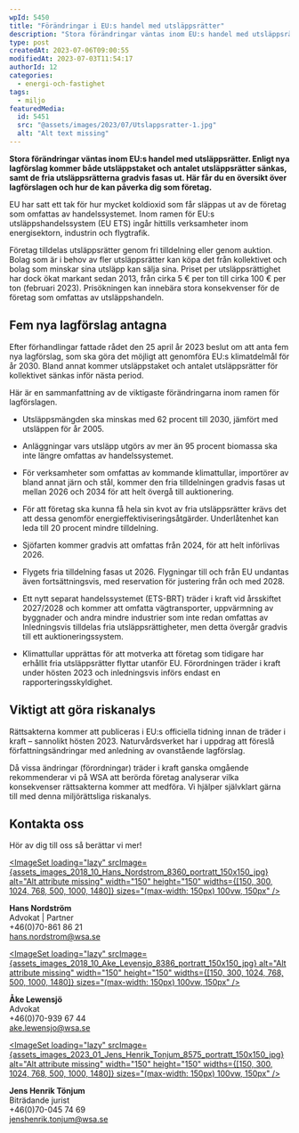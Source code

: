 ```yaml
---
wpId: 5450
title: "Förändringar i EU:s handel med utsläppsrätter"
description: "Stora förändringar väntas inom EU:s handel med utsläppsrätter. Enligt nya lagförslag kommer både utsläppstaket och antalet utsläppsrätter sänkas, samt de fria utsläppsrätterna gradvis fasas ut. Här får du en översikt&hellip;"
type: post
createdAt: 2023-07-06T09:00:55
modifiedAt: 2023-07-03T11:54:17
authorId: 12
categories:
  - energi-och-fastighet
tags:
  - miljo
featuredMedia:
  id: 5451
  src: "@assets/images/2023/07/Utslappsratter-1.jpg"
  alt: "Alt text missing"
---
```




**Stora förändringar väntas inom EU:s handel med utsläppsrätter. Enligt nya lagförslag kommer både utsläppstaket och antalet utsläppsrätter sänkas, samt de fria utsläppsrätterna gradvis fasas ut. Här får du en översikt över lagförslagen och hur de kan påverka dig som företag.**

EU har satt ett tak för hur mycket koldioxid som får släppas ut av de företag som omfattas av handelssystemet. Inom ramen för EU:s utsläppshandelssystem (EU ETS) ingår hittills verksamheter inom energisektorn, industrin och flygtrafik.

Företag tilldelas utsläppsrätter genom fri tilldelning eller genom auktion. Bolag som är i behov av fler utsläppsrätter kan köpa det från kollektivet och bolag som minskar sina utsläpp kan sälja sina. Priset per utsläppsrättighet har dock ökat markant sedan 2013, från cirka 5 € per ton till cirka 100 € per ton (februari 2023). Prisökningen kan innebära stora konsekvenser för de företag som omfattas av utsläppshandeln.

## Fem nya lagförslag antagna

Efter förhandlingar fattade rådet den 25 april år 2023 beslut om att anta fem nya lagförslag, som ska göra det möjligt att genomföra EU:s klimatdelmål för år 2030. Bland annat kommer utsläppstaket och antalet utsläppsrätter för kollektivet sänkas inför nästa period.

Här är en sammanfattning av de viktigaste förändringarna inom ramen för lagförslagen.

*   Utsläppsmängden ska minskas med 62 procent till 2030, jämfört med utsläppen för år 2005.
*   Anläggningar vars utsläpp utgörs av mer än 95 procent biomassa ska inte längre omfattas av handelssystemet.
*   För verksamheter som omfattas av kommande klimattullar, importörer av bland annat järn och stål, kommer den fria tilldelningen gradvis fasas ut mellan 2026 och 2034 för att helt övergå till auktionering.
*   För att företag ska kunna få hela sin kvot av fria utsläppsrätter krävs det att dessa genomför energieffektiviseringsåtgärder. Underlåtenhet kan leda till 20 procent mindre tilldelning.
*   Sjöfarten kommer gradvis att omfattas från 2024, för att helt införlivas 2026.
*   Flygets fria tilldelning fasas ut 2026. Flygningar till och från EU undantas även fortsättningsvis, med reservation för justering från och med 2028.
*   Ett nytt separat handelssystemet (ETS-BRT) träder i kraft vid årsskiftet 2027/2028 och kommer att omfatta vägtransporter, uppvärmning av byggnader och andra mindre industrier som inte redan omfattas av Inledningsvis tilldelas fria utsläppsrättigheter, men detta övergår gradvis till ett auktioneringssystem.

*   Klimattullar upprättas för att motverka att företag som tidigare har erhållit fria utsläppsrätter flyttar utanför EU. Förordningen träder i kraft under hösten 2023 och inledningsvis införs endast en rapporteringsskyldighet.

## Viktigt att göra riskanalys

Rättsakterna kommer att publiceras i EU:s officiella tidning innan de träder i kraft – sannolikt hösten 2023. Naturvårdsverket har i uppdrag att föreslå författningsändringar med anledning av ovanstående lagförslag.

Då vissa ändringar (förordningar) träder i kraft ganska omgående rekommenderar vi på WSA att berörda företag analyserar vilka konsekvenser rättsakterna kommer att medföra. Vi hjälper självklart gärna till med denna miljörättsliga riskanalys.

## Kontakta oss

Hör av dig till oss så berättar vi mer!

[<ImageSet loading="lazy" srcImage={assets_images_2018_10_Hans_Nordstrom_8360_portratt_150x150_jpg} alt="Alt attribute missing" width="150" height="150" widths={[150, 300, 1024, 768, 500, 1000, 1480]} sizes="(max-width: 150px) 100vw, 150px" />](https://www.wsa.se/medarbetare/christian-bengtsson/hans_nordstrom_8360_portratt/)

**Hans Nordström**  
Advokat | Partner  
+46(0)70-861 86 21  
[hans.nordstrom@wsa.se](mailto:hans.nordstrom@wsa.se)

[<ImageSet loading="lazy" srcImage={assets_images_2018_10_Ake_Levensjo_8386_portratt_150x150_jpg} alt="Alt attribute missing" width="150" height="150" widths={[150, 300, 1024, 768, 500, 1000, 1480]} sizes="(max-width: 150px) 100vw, 150px" />](https://www.wsa.se/medarbetare/christian-bengtsson/ake_levensjo_8386_portratt/)

**Åke Lewensjö**  
Advokat  
+46(0)70-939 67 44  
[ake.lewensjo@wsa.se](mailto:ake.lewensjo@wsa.se)

[<ImageSet loading="lazy" srcImage={assets_images_2023_01_Jens_Henrik_Tonjum_8575_portratt_150x150_jpg} alt="Alt attribute missing" width="150" height="150" widths={[150, 300, 1024, 768, 500, 1000, 1480]} sizes="(max-width: 150px) 100vw, 150px" />](https://www.wsa.se/medarbetare/jens-henrik-tonjum/jens_henrik_tonjum_8575_portratt/)

**Jens Henrik Tönjum**  
Biträdande jurist  
+46(0)70-045 74 69  
[jenshenrik.tonjum@wsa.se](mailto:jenshenrik.tonjum@wsa.se)